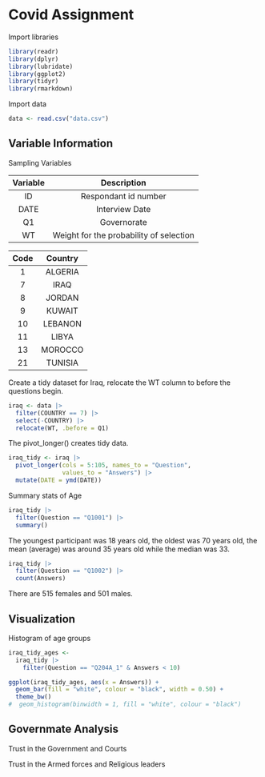 # Covid Assignment

Import libraries
```r
library(readr)
library(dplyr)
library(lubridate)
library(ggplot2)
library(tidyr)
library(rmarkdown)
```

Import data
```r
data <- read.csv("data.csv")
```

## Variable Information

Sampling Variables

| Variable | Description                             |
|:--------:|:---------------------------------------:|
| ID       | Respondant id number                    |
| DATE     | Interview Date                          |
| Q1       | Governorate                             |
| WT       | Weight for the probability of selection | 


| Code | Country |
|:----:|:-------:|
| 1    | ALGERIA |
| 7    | IRAQ    |
| 8    | JORDAN  |
| 9    | KUWAIT  |
| 10   | LEBANON |
| 11   | LIBYA   |
| 13   | MOROCCO |
| 21   | TUNISIA |


Create a tidy dataset for Iraq, relocate the WT column to before the questions
begin.

```r
iraq <- data |>
  filter(COUNTRY == 7) |>
  select(-COUNTRY) |>
  relocate(WT, .before = Q1)
```

The pivot_longer() creates tidy data.

```r
iraq_tidy <- iraq |>
  pivot_longer(cols = 5:105, names_to = "Question",
               values_to = "Answers") |>
  mutate(DATE = ymd(DATE))
```

Summary stats of Age
```r
iraq_tidy |>
  filter(Question == "Q1001") |>
  summary()
```

The youngest participant was 18 years old, the oldest was 70 years old, the mean
(average) was around 35 years old while the median was 33.

```r
iraq_tidy |>
  filter(Question == "Q1002") |>
  count(Answers)
```
There are 515 females and 501 males.

## Visualization

Histogram of age groups
```r
iraq_tidy_ages <- 
  iraq_tidy |>
    filter(Question == "Q204A_1" & Answers < 10)

ggplot(iraq_tidy_ages, aes(x = Answers)) +
  geom_bar(fill = "white", colour = "black", width = 0.50) +
  theme_bw()
#  geom_histogram(binwidth = 1, fill = "white", colour = "black")
```
## Governmate Analysis
Trust in the Government and Courts

Trust in the Armed forces and Religious leaders
